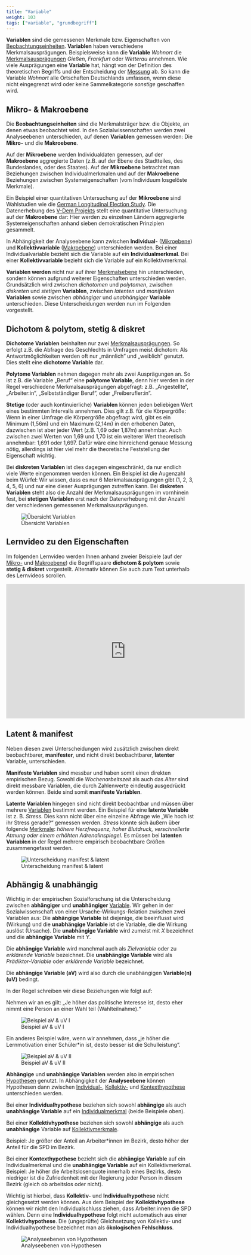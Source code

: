 ```yaml
---
title: "Variable"
weight: 103
tags: ["variable", "grundbegriff"]
---
```



**Variablen** sind die gemessenen Merkmale bzw. Eigenschaften von [Beobachtungseinheiten](../../glossar/beobachtungseinheit/index.html). **Variablen** haben verschiedene Merkmalsausprägungen. Beispielsweise kann die **Variable** *Wohnort* die [Merkmalsausprägungen](../../glossar/merkmalsauspraegung/index.html) *Gießen*, *Frankfurt* oder *Wetterau* annehmen. Wie viele Ausprägungen eine **Variable** hat, hängt von der Definition des theoretischen Begriffs und der Entscheidung der [Messung](../../glossar/messung/index.html) ab. So kann die Variable *Wohnort* alle Ortschaften Deutschlands umfassen, wenn diese nicht eingegrenzt wird oder keine Sammelkategorie *sonstige* geschaffen wird.

## Mikro- & Makroebene
Die **Beobachtungseinheiten** sind die Merkmalsträger bzw. die Objekte, an denen etwas beobachtet wird. In den Sozialwissenschaften werden zwei Analyseebenen unterschieden, auf denen **Variablen** gemessen werden: Die **Mikro-** und die **Makroebene**.

Auf der **Mikroebene** werden Individualdaten gemessen, auf der **Makroebene** aggregierte Daten (z.B. auf der Ebene des Stadtteiles, des Bundeslandes, oder des Staates). Auf der **Mikroebene** betrachtet man Beziehungen zwischen Individualmerkmalen und auf der **Makroebene** Beziehungen zwischen Systemeigenschaften (vom Individuum losgelöste Merkmale).

Ein Beispiel einer quantitativen Untersuchung auf der **Mikroebene** sind Wahlstudien wie die [German Longitudinal Election Study](https://gles.eu/). Die Datenerhebung des [V-Dem Projekts](http://www.v-dem.net/en/about/) stellt eine quantitative Untersuchung auf der **Makroebene** dar: Hier werden zu einzelnen Ländern aggregierte Systemeigenschaften anhand sieben demokratischen Prinzipien gesammelt.

In Abhängigkeit der Analyseebene kann zwischen **Individual-** ([Mikroebene](../../glossar/mikroebene/index.html)) und **Kollektivvariable** ([Makroebene](../../glossar/makroebene/index.html)) unterschieden werden. Bei einer Individualvariable bezieht sich die Variable auf ein **Individualmerkmal**. Bei einer **Kollektivvariable** bezieht sich die Variable auf ein Kollektivmerkmal.

**Variablen werden** nicht nur auf ihrer [Merkmalsebene](../../glossar/merkmalsebene/index.html) hin unterschieden, sondern können aufgrund weiterer Eigenschaften unterschieden werden. Grundsätzlich wird zwischen *dichotomen* und *polytomen*, zwischen *diskreten* und *stetigen* **Variablen**, zwischen *latenten* und *manifesten* **Variablen** sowie zwischen *abhängiger* und *unabhängiger* **Variable** unterschieden. Diese Unterscheidungen werden nun im Folgenden vorgestellt.

## Dichotom & polytom, stetig & diskret

**Dichotome Variablen** beinhalten nur zwei [Merkmalsausprägungen](../../glossar/merkmalsauspraegung/index.html). So erfolgt z.B. die Abfrage des Geschlechts in Umfragen meist dichotom: Als Antwortmöglichkeiten werden oft nur „männlich“ und „weiblich“ genutzt. Dies stellt eine **dichotome Variable** dar.

**Polytome Variablen** nehmen dagegen mehr als zwei Ausprägungen an. So ist z.B. die Variable „Beruf“ eine **polytome Variable**, denn hier werden in der Regel verschiedene Merkmalsausprägungen abgefragt: z.B. „Angestellte“, „Arbeiter:in“, „Selbstständiger Beruf“, oder „Freiberufler:in“.

**Stetige** (oder auch kontinuierliche) **Variablen** können jeden beliebigen Wert eines bestimmten Intervalls annehmen. Dies gilt z.B. für die Körpergröße: Wenn in einer Umfrage die Körpergröße abgefragt wird, gibt es ein Minimum (1,56m) und ein Maximum (2,14m) in den erhobenen Daten, dazwischen ist aber jeder Wert (z.B. 1,69 oder 1,87m) annehmbar. Auch zwischen zwei Werten von 1,69 und 1,70 ist ein weiterer Wert theoretisch annehmbar: 1,691 oder 1,697. Dafür wäre eine hinreichend genaue Messung nötig, allerdings ist hier viel mehr die theoretische Feststellung der Eigenschaft wichtig.

Bei **diskreten Variablen** ist dies dagegen eingeschränkt, da nur endlich viele Werte eingenommen werden können. Ein Beispiel ist die Augenzahl beim Würfel: Wir wissen, dass es nur 6 Merkmalsausprägungen gibt (1, 2, 3, 4, 5, 6) und nur eine dieser Ausprägungen zutreffen kann. Bei **diskreten Variablen** steht also die Anzahl der Merkmalsausprägungen im vornhinein fest, bei **stetigen Variablen** erst nach der Datenerhebung mit der Anzahl der verschiedenen gemessenen Merkmalsausprägungen.

![Übersicht Variablen](../images/dichotom-polytom.png)

## Lernvideo zu den Eigenschaften

Im folgenden Lernvideo werden Ihnen anhand zweier Beispiele (auf der [Mikro-](../../glossar/mikroebene/index.html) und [Makroebene](../../glossar/makroebene/index.html)) die Begriffspaare **dichotom & polytom** sowie **stetig & diskret** vorgestellt. Alternativ können Sie auch zum Text unterhalb des Lernvideos scrollen.

<center>

<iframe src="https://player.vimeo.com/video/506052954?quality=720p&dnt=1" width="640" height="360" frameborder="0" allow="autoplay; fullscreen; picture-in-picture" allowfullscreen referrerpolicy="noreferrer"></iframe>

</center>

## Latent & manifest
Neben diesen zwei Unterscheidungen wird zusätzlich zwischen direkt beobachtbarer, **manifester**, und nicht direkt beobachtbarer, **latenter** Variable, unterschieden.

**Manifeste Variablen** sind messbar und haben somit einen direkten empirischen Bezug. Sowohl die *Wochenarbeitszeit* als auch das *Alter* sind direkt messbare Variablen, die durch Zahlenwerte eindeutig ausgedrückt werden können. Beide sind somit **manifeste Variablen**.

**Latente Variablen** hingegen sind nicht direkt beobachtbar und müssen über mehrere [Variablen](../../glossar/variable/index.html) bestimmt werden. Ein Beispiel für eine **latente Variable** ist z. B. *Stress*. Dies kann nicht über eine einzelne Abfrage wie „Wie hoch ist ihr Stress gerade?“ gemessen werden. *Stress* könnte sich äußern über folgende [Merkmale](../../glossar/merkmal/index.html): *höhere Herzfrequenz, hoher Blutdruck, verschnellerte Atmung oder einem erhöhten Adrenalinspiegel*. Es müssen bei **latenten Variablen** in der Regel mehrere empirisch beobachtbare Größen zusammengefasst werden.

![Unterscheidung manifest & latent](../images/manifest-latent.png)

## Abhängig & unabhängig 

Wichtig in der empirischen Sozialforschung ist die Unterscheidung zwischen **abhängiger** und **unabhängiger** [Variable](../../glossar/variable/index.html). Wir gehen in der Sozialwissenschaft von einer Ursache-Wirkungs-Relation zwischen zwei Variablen aus: Die **abhängige Variable** ist diejenige, die beeinflusst wird (Wirkung) und die **unabhängige Variable** ist die Variable, die die Wirkung auslöst (Ursache). Die **unabhängige Variable** wird zumeist mit $X$ bezeichnet und die **abhängige Variable** mit $Y$.

Die **abhängige Variable** wird manchmal auch als *Zielvariable* oder zu *erklärende Variable* bezeichnet. Die **unabhängige Variable** wird als *Prädiktor-Variable* oder *erklärende Variable* bezeichnet.

Die **abhängige Variable (aV)** wird also durch die unabhängigen **Variable(n) (uV)** bedingt.

In der Regel schreiben wir diese Beziehungen wie folgt auf:

Nehmen wir an es gilt: „Je höher das politische Interesse ist, desto eher nimmt eine Person an einer Wahl teil (Wahlteilnahme).“

![Beispiel aV & uV I](../images/uv-av.png)

Ein anderes Beispiel wäre, wenn wir annehmen, dass „je höher die Lernmotivation einer Schüler*in ist, desto besser ist die Schulleistung“.

![Beispiel aV & uV II](../images/uv-av2.png)

**Abhängige** und **unabhängige Variablen** werden also in empirischen [Hypothesen](../../glossar/hypothese/index.html) genutzt. In Abhängigkeit der **Analyseebene** können Hypothesen dann zwischen [Individual-](../../glossar/individualhypothese/index.html), [Kollektiv-](../../glossar/kollektivhypothese/index.html) und [Kontexthypothese](../../glossar/kontexthypothese/index.html) unterschieden werden.

Bei einer **Individualhypothese** beziehen sich sowohl **abhängige** als auch **unabhängige Variable** auf ein [Individualmerkmal](../../glossar/merkmalsebene/index.html) (beide Beispiele oben).

Bei einer **Kollektivhypothese** beziehen sich sowohl **abhängige** als auch **unabhängige** Variable auf [Kollektivmerkmale](../../glossar/merkmalsebene/index.html).

Beispiel: Je größer der Anteil an Arbeiter*innen im Bezirk, desto höher der Anteil für die SPD im Bezirk.

Bei einer **Kontexthypothese** bezieht sich die **abhängige Variable** auf ein Individualmerkmal und die **unabhängige Variable** auf ein Kollektivmerkmal.
Beispiel: Je höher die Arbeitslosenquote innerhalb eines Bezirks, desto niedriger ist die Zufriedenheit mit der Regierung jeder Person in diesem Bezirk (gleich ob arbeitslos oder nicht).

Wichtig ist hierbei, dass **Kollektiv-** und **Individualhypothese** nicht gleichgesetzt werden können. Aus dem Beispiel der **Kollektivhypothese** können wir nicht den Individualschluss ziehen, dass Arbeiter:innen die SPD wählen. Denn eine **Individualhypothese** folgt nicht automatisch aus einer **Kollektivhypothese**. Die (ungeprüfte) Gleichsetzung von Kollektiv- und Individualhypothese bezeichnet man als **ökologischen Fehlschluss**.

![Analyseebenen von Hypothesen](../images/coleman.png)
